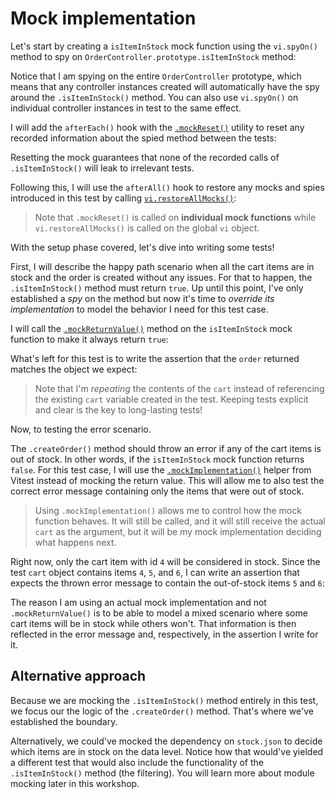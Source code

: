 # Mock implementation

Let's start by creating a `isItemInStock` mock function using the `vi.spyOn()` method to spy on `OrderController.prototype.isItemInStock` method:

<CodeFile file="OrderController.test.ts" range="3" />

<callout-info>Notice that I am spying on the entire `OrderController` prototype, which means that any controller instances created will automatically have the spy around the `.isItemInStock()` method. You can also use `vi.spyOn()` on individual controller instances in test to the same effect.</callout-info>

I will add the `afterEach()` hook with the [`.mockReset()`](https://vitest.dev/api/mock.html#mockreset) utility to reset any recorded information about the spied method between the tests:

<CodeFile file="OrderController.test.ts" range="5-7" />

Resetting the mock guarantees that none of the recorded calls of `.isItemInStock()` will leak to irrelevant tests.

Following this, I will use the `afterAll()` hook to restore any mocks and spies introduced in this test by calling [`vi.restoreAllMocks()`](https://vitest.dev/api/vi.html#vi-restoreallmocks):

<CodeFile file="OrderController.test.ts" range="9-11" />

> Note that `.mockReset()` is called on **individual mock functions** while `vi.restoreAllMocks()` is called on the global `vi` object.

With the setup phase covered, let's dive into writing some tests!

First, I will describe the happy path scenario when all the cart items are in stock and the order is created without any issues. For that to happen, the `.isItemInStock()` method must return `true`. Up until this point, I've only established a _spy_ on the method but now it's time to _override its implementation_ to model the behavior I need for this test case.

I will call the [`.mockReturnValue()`](https://vitest.dev/api/mock.html#mockreturnvalue) method on the `isItemInStock` mock function to make it always return `true`:

<CodeFile file="OrderController.test.ts" range="13-14" highlight="14" />

What's left for this test is to write the assertion that the `order` returned matches the object we expect:

<CodeFile file="OrderController.test.ts" range="25-34" />

> Note that I'm _repeating_ the contents of the `cart` instead of referencing the existing `cart` variable created in the test. Keeping tests explicit and clear is the key to long-lasting tests!

Now, to testing the error scenario.

The `.createOrder()` method should throw an error if any of the cart items is out of stock. In other words, if the `isItemInStock` mock function returns `false`. For this test case, I will use the [`.mockImplementation()`](https://vitest.dev/api/mock.html#mockimplementation) helper from Vitest instead of mocking the return value. This will allow me to also test the correct error message containing only the items that were out of stock.

<CodeFile file="OrderController.test.ts" range="37-40" highlight="38-40" />

> Using `.mockImplementation()` allows me to control how the mock function behaves. It will still be called, and it will still receive the actual `cart` as the argument, but it will be my mock implementation deciding what happens next.

Right now, only the cart item with id `4` will be considered in stock. Since the test `cart` object contains items `4`, `5`, and `6`, I can write an assertion that expects the thrown error message to contain the out-of-stock items `5` and `6`:

<CodeFile
  file="OrderController.test.ts"
  range="43-63"
  highlight="50,55,61-63"
/>

The reason I am using an actual mock implementation and not `.mockReturnValue()` is to be able to model a mixed scenario where some cart items will be in stock while others won't. That information is then reflected in the error message and, respectively, in the assertion I write for it.

## Alternative approach

Because we are mocking the `.isItemInStock()` method entirely in this test, we focus our the logic of the `.createOrder()` method. That's where we've established the boundary.

Alternatively, we could've mocked the dependency on `stock.json` to decide which items are in stock on the data level. Notice how that would've yielded a different test that would also include the functionality of the `.isItemInStock()` method (the filtering). You will learn more about module mocking later in this workshop.
